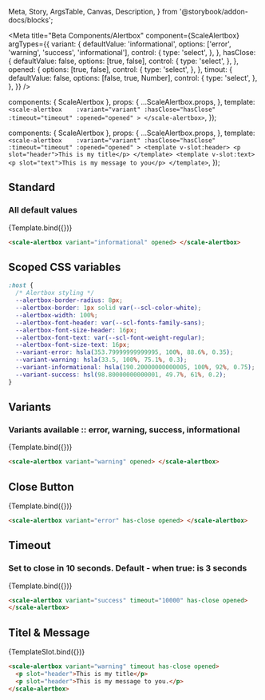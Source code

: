   Meta,
  Story,
  ArgsTable,
  Canvas,
  Description,
} from '@storybook/addon-docs/blocks';

<Meta
  title="Beta Components/Alertbox"
  component={ScaleAlertbox}
  argTypes={{
    variant: {
      defaultValue: 'informational',
      options: ['error', 'warning', 'success', 'informational'],
      control: {
        type: 'select',
      },
    },
    hasClose: {
      defaultValue: false,
      options: [true, false],
      control: {
        type: 'select',
      },
    },
    opened: {
      options: [true, false],
      control: {
        type: 'select',
      },
    },
    timout: {
      defaultValue: false,
      options: [false, true, Number],
      control: {
        type: 'select',
      },
    },
  }}
/>

  components: { ScaleAlertbox },
  props: {
    ...ScaleAlertbox.props,
  },
  template: `
    <scale-alertbox   
     :variant="variant"
     :hasClose="hasClose"
     :timeout="timeout"
     :opened="opened"
    >
    </scale-alertbox>
  `,
});

  components: { ScaleAlertbox },
  props: {
    ...ScaleAlertbox.props,
  },
  template: `
    <scale-alertbox   
     :variant="variant"
     :hasClose="hasClose"
     :timeout="timeout"
     :opened="opened"
    >
    <template v-slot:header>
     <p slot="header">This is my title</p>
    </template>
    <template v-slot:text>
     <p slot="text">This is my message to you</p>
    </template>
  `,
});

## Standard
### All default values

<Canvas withSource="none">
  <Story
    name="Standard"
    args={{
      opened: true,
    }}
  >
    {Template.bind({})}
  </Story>
</Canvas>

<ArgsTable story="Standard" />

```html
<scale-alertbox variant="informational" opened> </scale-alertbox>
```

## Scoped CSS variables

```css
:host {
  /* Alertbox styling */
  --alertbox-border-radius: 8px;
  --alertbox-border: 1px solid var(--scl-color-white);
  --alertbox-width: 100%;
  --alertbox-font-header: var(--scl-fonts-family-sans);
  --alertbox-font-size-header: 16px;
  --alertbox-font-text: var(--scl-font-weight-regular);
  --alertbox-font-size-text: 16px;
  --variant-error: hsla(353.79999999999995, 100%, 88.6%, 0.35);
  --variant-warning: hsla(33.5, 100%, 75.1%, 0.3);
  --variant-informational: hsla(190.20000000000005, 100%, 92%, 0.75);
  --variant-success: hsl(98.80000000000001, 49.7%, 61%, 0.2);
}
```

## Variants

### Variants available :: error, warning, success, informational

<Canvas withSource="none">
  <Story
    name="Variants"
    args={{
      opened: true,
      variant: 'warning',
    }}
  >
    {Template.bind({})}
  </Story>
</Canvas>

```html
<scale-alertbox variant="warning" opened> </scale-alertbox>
```

## Close Button

<Canvas withSource="none">
  <Story
    name="Close Button"
    args={{
      opened: true,
      variant: 'error',
      hasClose: true,
    }}
  >
    {Template.bind({})}
  </Story>
</Canvas>

```html
<scale-alertbox variant="error" has-close opened> </scale-alertbox>
```

## Timeout

### Set to close in 10 seconds. Default - when true: is 3 seconds

<Canvas withSource="none">
  <Story
    name="Timeout"
    args={{
      opened: true,
      variant: 'success',
      hasClose: true,
      timeout: 10000,
    }}
  >
    {Template.bind({})}
  </Story>
</Canvas>

```html
<scale-alertbox variant="success" timeout="10000" has-close opened>
</scale-alertbox>
```

## Titel & Message

<Canvas withSource="none">
  <Story
    name="Titel-Message"
    args={{
      opened: true,
      variant: 'warning',
      hasClose: true,
    }}
  >
    {TemplateSlot.bind({})}
  </Story>
</Canvas>

```html
<scale-alertbox variant="warning" timeout has-close opened>
  <p slot="header">This is my title</p>
  <p slot="header">This is my message to you.</p>
</scale-alertbox>
```
